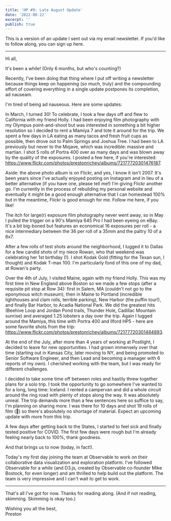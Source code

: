 ```yaml
---
title: 'HP #9: Late August Update'
date: '2022-08-22'
excerpt: ''
publish: true
---
```




<section class="blog-section">

This is a version of an update I sent out via my email newsletter. If you'd like to follow along, you can sign up <XA href="https://tinyletter.com/prichey">here</XA>.

<hr />

Hi all,

<XA href="https://vine.co/v/OmMnYLKxIue">It's been</XA> a while! (Only 6 months, but who's counting?)

Recently, I've been doing that thing where I put off writing a newsletter because things keep on happening (<XA href="https://twitter.com/horse_ebooks/status/218439593240956928">so much</XA>, truly) and the compounding effort of covering everything in a single update postpones its completion, ad nauseam.

I'm tired of being ad nauseous. Here are some updates:

In March, I turned 30! To celebrate, I took a few days off and flew to California with my friend Holly. I had been enjoying film photography with my Olympus point-and-shoot but was interested in something a bit higher resolution so I decided to rent a Mamiya 7 and tote it around for the trip. We spent a few days in LA eating as many tacos and fresh fruit cups as possible, then drove out to Palm Springs and Joshua Tree. I had been to LA previously but never to the Mojave, which was incredible: massive and martian. I shot 5 rolls of Portra 400 over as many days and was blown away by the quality of the exposures. I posted a few here, if you're interested: <XA href="https://www.flickr.com/photos/prestonrichey/albums/72177720301476187">https://www.flickr.com/photos/prestonrichey/albums/72177720301476187</XA>.

<div class="blog-inset">
  <ZoomImage
    src={joshuaTree}
    zoomSrc={joshuaTreeZoom}
    caption={"Joshua Tree"}
  />
</div>

Aside: the above photo album is on Flickr, and yes, I know it isn't 2007. It's been years since I've actually enjoyed posting on Instagram and in lieu of a better alternative (if you have one, please tell me!) I'm giving Flickr another go. I'm currently in the process of rebuilding my personal website and eventually it might be a good enough alternative that I can homestead 100% but in the meantime, Flickr is good enough for me. Follow me here, if you like!

The itch for large(r) exposure film photography never went away, so in May I pulled the trigger on a 90's Mamiya 645 Pro I had been eyeing on eBay. It's a bit big-boned but features an economical 16 exposures per roll - a nice intermediary between the 36 per roll of a 35mm and the paltry 10 of a 6x7.

After a few rolls of test shots around the neighborhood, I lugged it to Dallas  for <XA href="https://www.flickr.com/photos/prestonrichey/albums/72177720301466680/">a few candid shots</XA> of my niece Rowan, who that weekend was celebrating her 1st birthday (!). I shot Kodak Gold (fitting for the Texan sun, I thought) and Kodak T-max 100. I'm particularly fond of this one of my dad, at Rowan's party.

<div class="blog-inset">
  <ZoomImage
    src={slr}
    zoomSrc={slrZoom}
  />
</div>

Over the 4th of July, I visited Maine, again with my friend Holly. This was my first time in New England above Boston so we made a few stops (after a requisite pit stop at <XA href="https://www.row34.com/">Row 34</XA>): first in Salem, MA (couldn't not go to the eponymous witch museum), then in Maine to Portland (incredible lighthouses and clam rolls, terrible parking), New Harbor (<XA href="https://hardyboat.com/cruises/puffin-watch-national-audubon/">the puffin tour!</XA>), and finally Bar Harbor, to Acadia National Park. We did the greatest hits (<XA href="https://www.strava.com/activities/7416166995">Beehive Loop</XA> and Jordan Pond trails, Thunder Hole, <XA href="https://www.flickr.com/photos/prestonrichey/52300953187/in/album-72177720301484893/">Cadillac Mountain sunrise</XA>) and averaged 1.25 lobsters a day over the trip. Again I lugged around the Mamiya, this time with Portra 400 and Ilford HP5 - here are some favorite shots from the trip: <XA href="https://www.flickr.com/photos/prestonrichey/albums/72177720301484893">https://www.flickr.com/photos/prestonrichey/albums/72177720301484893</XA>.

<div class="blog-inset">
  <ZoomImage
    src={bugLight}
    zoomSrc={bugLightZoom}
    caption={"Bug Light"}
  />
</div>

At the end of the July, after more than 4 years of working at <XA href="https://postlight.com/">Postlight</XA>, I decided to leave for new opportunities. I had grown immensely over that time (starting out in Kansas City, later moving to NY, and being promoted to Senior Software Engineer, and then Lead and becoming a manager with 6 reports of my own). I cherished working with the team, but I was ready for different challenges.

I decided to take some time off between roles and hastily threw together plans for a solo trip. I took the opportunity to go somewhere I've wanted to for a long, long time: Iceland. I rented a campervan and did a whole circuit around the ring road with plenty of stops along the way. It was absolutely unreal. The trip demands more than a few sentences here so suffice to say, I'm planning on sharing more. I was there for 10 days and shot 19 rolls of film (💸) so there's absolutely no shortage of material. Expect an upcoming update with more from this trip.

<div class="blog-inset">
  <ZoomImage
    src={puffins}
    zoomSrc={puffinsZoom}
    caption={"Spoiler alert: puffins"}
  />
</div>

A few days after getting back to the States, I started to feel sick and finally tested positive for COVID. The first few days were rough but I'm already feeling nearly back to 100%, thank goodness.

And that brings us to now (today, in fact!).

Today's my first day joining the team at <XA href="https://observablehq.com/">Observable</XA> to work on their collaborative data visualization and exploration platform. I've followed Observable for a while (and <XA href="https://d3js.org/">D3.js</XA>, created by Observable co-founder Mike Bostock, for even longer) and am thrilled to help build out the platform. The team is very impressive and I can't wait to get to work.

<hr />

That's all I've got for now. Thanks for reading along.
(And if not reading, skimming. Skimming is okay too.)

Wishing you all the best,<br />
Preston

</section>